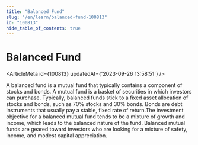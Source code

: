 ```yaml
---
title: "Balanced Fund"
slug: "/en/learn/balanced-fund-100813"
id: "100813"
hide_table_of_contents: true
---
```



# Balanced Fund

<ArticleMeta id={100813} updatedAt={'2023-09-26 13:58:51'} />
<div className='border-solid border-b border-t-0 my-4 border-[var(--ifm-color-gray-300)]' />

A balanced fund is a mutual fund that typically contains a component of stocks and bonds. A mutual fund is a basket of securities in which investors can purchase. Typically, balanced funds stick to a fixed asset allocation of stocks and bonds, such as 70% stocks and 30% bonds. Bonds are debt instruments that usually pay a stable, fixed rate of return.The investment objective for a balanced mutual fund tends to be a mixture of growth and income, which leads to the balanced nature of the fund. Balanced mutual funds are geared toward investors who are looking for a mixture of safety, income, and modest capital appreciation.
